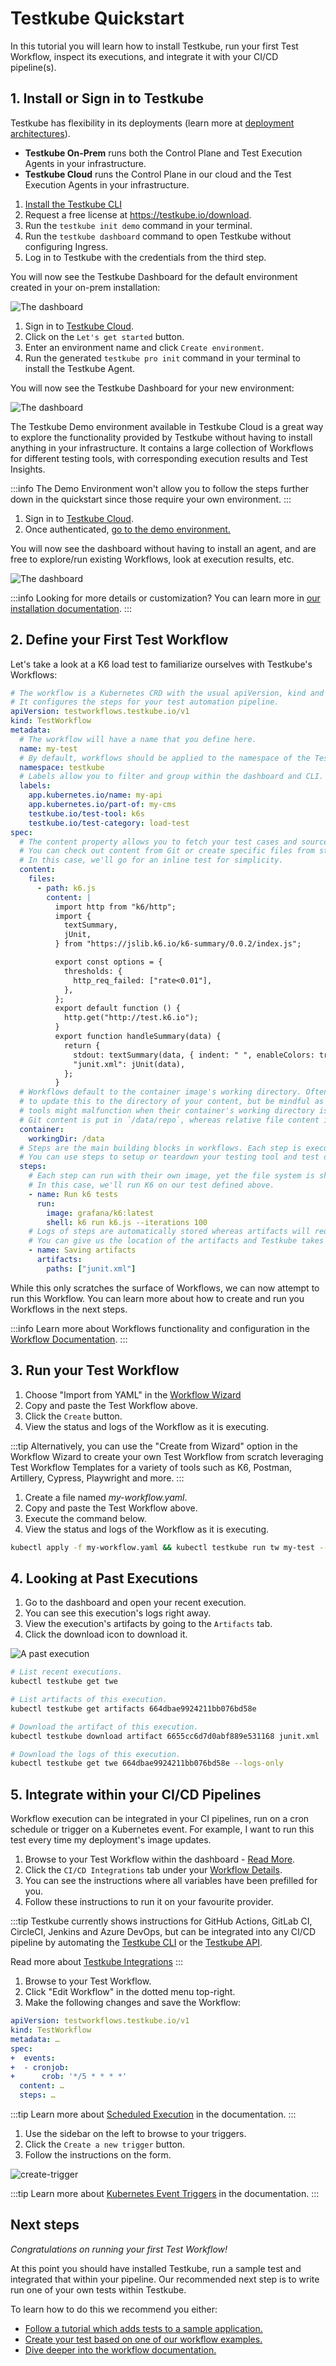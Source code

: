 
# Testkube Quickstart

In this tutorial you will learn how to install Testkube, run your first Test Workflow, inspect its executions, and
integrate it with your CI/CD pipeline(s).

## 1. Install or Sign in to Testkube

Testkube has flexibility in its deployments (learn more at [deployment architectures](/articles/install/deployment-architectures)).
- **Testkube On-Prem** runs both the Control Plane and Test Execution Agents in your infrastructure.
- **Testkube Cloud** runs the Control Plane in our cloud and the Test Execution Agents in your infrastructure.

<Tabs groupId="tutorial-install-cli">
<TabItem value="on-prem" label="Testkube On-Prem">

1. [Install the Testkube CLI](/articles/install/cli)
2. Request a free license at https://testkube.io/download.
3. Run the `testkube init demo` command in your terminal.
4. Run the `testkube dashboard` command to open Testkube without configuring Ingress.
5. Log in to Testkube with the credentials from the third step.

You will now see the Testkube Dashboard for the default environment created in your on-prem installation:

![The dashboard](./img/new-environment-dashboard.png)

</TabItem>
<TabItem value="cloud" label="Testkube Cloud" default>

  1. Sign in to [Testkube Cloud](https://app.testkube.io).
  2. Click on the `Let's get started` button.
  3. Enter an environment name and click `Create environment`.
  4. Run the generated `testkube pro init` command in your terminal to install the Testkube Agent.

  You will now see the Testkube Dashboard for your new environment:

  ![The dashboard](./img/new-environment-dashboard.png)

</TabItem>
<TabItem value="demo" label="Testkube Demo Environment">

The Testkube Demo environment available in Testkube Cloud is a great way to explore the functionality provided by
Testkube without having to install anything in your infrastructure. It contains a large collection of Workflows for
different testing tools, with corresponding execution results and Test Insights.

:::info
The Demo Environment won't allow you to follow the steps further down in the quickstart since
those require your own environment.
:::

1. Sign in to [Testkube Cloud](https://app.testkube.io).
2. Once authenticated, [go to the demo environment.](https://app.testkube.io/demo-environment)

You will now see the dashboard without having to install an agent, and are free to explore/run existing Workflows,
look at execution results, etc.

![The dashboard](./img/demo-environment-dashboard.png)

</TabItem>
</Tabs>

:::info
Looking for more details or customization? You can learn more in [our installation documentation][testkube-installing].
:::

## 2. Define your First Test Workflow

Let's take a look at a K6 load test to familiarize ourselves with Testkube's Workflows:

```yaml
# The workflow is a Kubernetes CRD with the usual apiVersion, kind and metadata.
# It configures the steps for your test automation pipeline.
apiVersion: testworkflows.testkube.io/v1
kind: TestWorkflow
metadata:
  # The workflow will have a name that you define here.
  name: my-test
  # By default, workflows should be applied to the namespace of the Testkube agent.
  namespace: testkube
  # Labels allow you to filter and group within the dashboard and CLI.
  labels:
    app.kubernetes.io/name: my-api
    app.kubernetes.io/part-of: my-cms
    testkube.io/test-tool: k6s
    testkube.io/test-category: load-test
spec:
  # The content property allows you to fetch your test cases and source code.
  # You can check out content from Git or create specific files from strings.
  # In this case, we'll go for an inline test for simplicity.
  content:
    files:
      - path: k6.js
        content: |
          import http from "k6/http";
          import {
            textSummary,
            jUnit,
          } from "https://jslib.k6.io/k6-summary/0.0.2/index.js";

          export const options = {
            thresholds: {
              http_req_failed: ["rate<0.01"],
            },
          };
          export default function () {
            http.get("http://test.k6.io");
          }
          export function handleSummary(data) {
            return {
              stdout: textSummary(data, { indent: " ", enableColors: true }),
              "junit.xml": jUnit(data),
            };
          }
  # Workflows default to the container image's working directory. Often you will want
  # to update this to the directory of your content, but be mindful as some testing
  # tools might malfunction when their container's working directory is changed.
  # Git content is put in `/data/repo`, whereas relative file content in `/data`.
  container:
    workingDir: /data
  # Steps are the main building blocks in workflows. Each step is executed in sequential order.
  # You can use steps to setup or teardown your testing tool and test dependencies.
  steps:
    # Each step can run with their own image, yet the file system is shared across steps.
    # In this case, we'll run K6 on our test defined above.
    - name: Run k6 tests
      run:
        image: grafana/k6:latest
        shell: k6 run k6.js --iterations 100
    # Logs of steps are automatically stored whereas artifacts will require an explicit step.
    # You can give us the location of the artifacts and Testkube takes care of the rest.
    - name: Saving artifacts
      artifacts:
        paths: ["junit.xml"]
```

While this only scratches the surface of Workflows, we can now attempt to run this Workflow.
You can learn more about how to create and run you Workflows in the next steps.

:::info
Learn more about Workflows functionality and configuration in the [Workflow Documentation](/articles/test-workflows).
:::

## 3. Run your Test Workflow

<Tabs groupId="tutorial-cli">

<TabItem value="dashboard" label="Using the Dashboard">

1. Choose "Import from YAML" in the [Workflow Wizard](/articles/testkube-dashboard-workflows-overview#creating-a-new-workflow)
2. Copy and paste the Test Workflow above.
3. Click the `Create` button.
4. View the status and logs of the Workflow as it is executing.

:::tip
Alternatively, you can use the "Create from Wizard" option in the Workflow Wizard to create your own Test Workflow from
scratch leveraging Test Workflow Templates for a variety of tools such as K6, Postman, Artillery, Cypress, Playwright and more.
:::

</TabItem>

<TabItem value="cli" label="Using the CLI">

1. Create a file named _my-workflow.yaml_.
2. Copy and paste the Test Workflow above.
3. Execute the command below.
4. View the status and logs of the Workflow as it is executing.

```bash
kubectl apply -f my-workflow.yaml && kubectl testkube run tw my-test --watch
```

</TabItem>
</Tabs>

## 4. Looking at Past Executions

<Tabs groupId="tutorial-cli">
<TabItem value="dashboard" label="Using the dashboard" default>

1. Go to the dashboard and open your recent execution.
2. You can see this execution's logs right away.
3. View the execution's artifacts by going to the `Artifacts` tab.
4. Click the download icon to download it.

![A past execution](./img/past-execution.png)

</TabItem>

<TabItem value="cli" label="Using the CLI">

```bash
# List recent executions.
kubectl testkube get twe

# List artifacts of this execution.
kubectl testkube get artifacts 664dbae9924211bb076bd58e

# Download the artifact of this execution.
kubectl testkube download artifact 6655cc6d7d0abf889e531168 junit.xml .

# Download the logs of this execution.
kubectl testkube get twe 664dbae9924211bb076bd58e --logs-only
```

</TabItem>
</Tabs>

## 5. Integrate within your CI/CD Pipelines

Workflow execution can be integrated in your CI pipelines, run on a cron schedule or trigger on a Kubernetes event.
For example, I want to run this test every time my deployment's image updates.

<Tabs groupId="tutorial-integrate">

<TabItem value="ci" label="Trigger from CI/CD">

1. Browse to your Test Workflow within the dashboard - [Read More](/articles/testkube-dashboard-workflows-overview).
2. Click the `CI/CD Integrations` tab under your [Workflow Details](/articles/testkube-dashboard-workflow-details).
3. You can see the instructions where all variables have been prefilled for you.
4. Follow these instructions to run it on your favourite provider.

:::tip
Testkube currently shows instructions for GitHub Actions, GitLab CI, CircleCI, Jenkins and Azure DevOps, but can
  be integrated into any CI/CD pipeline by automating the [Testkube CLI](/articles/cli) or the [Testkube API](/openapi/overview).

  Read more about [Testkube Integrations](/articles/integrations)
:::

</TabItem>

<TabItem value="cron" label="Trigger on a schedule">

1. Browse to your Test Workflow.
2. Click "Edit Workflow" in the dotted menu top-right.
3. Make the following changes and save the Workflow:

```yaml
apiVersion: testworkflows.testkube.io/v1
kind: TestWorkflow
metadata: …
spec:
+  events:
+  - cronjob:
+      crob: '*/5 * * * *'
  content: …
  steps: …
```

:::tip
Learn more about [Scheduled Execution](/articles/scheduling-tests) in the documentation.
:::

</TabItem>

<TabItem value="kubernetes" label="Trigger on a Kubernetes event">

  1. Use the sidebar on the left to browse to your triggers.
  2. Click the `Create a new trigger` button.
  3. Follow the instructions on the form.

  ![create-trigger](./img/create-trigger.png)

  :::tip
  Learn more about [Kubernetes Event Triggers](/articles/test-triggers) in the documentation.
  :::

</TabItem>

</Tabs>

## Next steps

_Congratulations on running your first Test Workflow!_

At this point you should have installed Testkube, run a sample test and integrated that within your pipeline.
Our recommended next step is to write run one of your own tests within Testkube.

To learn how to do this we recommend you either:

- [Follow a tutorial which adds tests to a sample application.][upnext-tutorial]
- [Create your test based on one of our workflow examples.][upnext-examples]
- [Dive deeper into the workflow documentation.][upnext-docs]

[testkube-installing]: /articles/install/overview
[upnext-tutorial]: /articles/tutorial/example
[upnext-examples]: /articles/examples/overview
[upnext-docs]: /articles/test-workflows
